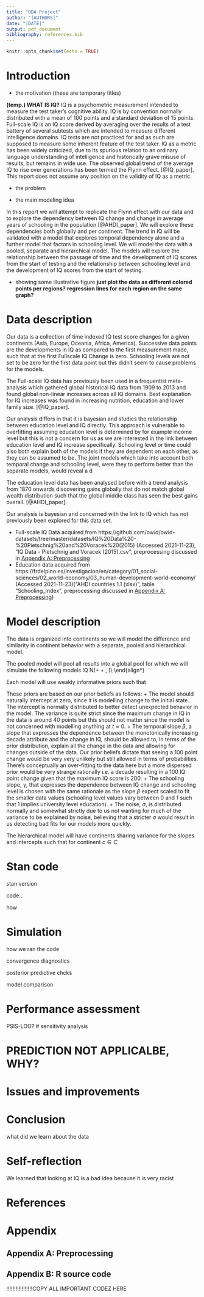 ```yaml
---
title: "BDA Project"
author: "|AUTHORS|"
date: "|DATE|"
output: pdf_document
bibliography: references.bib
---
```


```r
knitr::opts_chunk$set(echo = TRUE)
```

# Introduction
+ the motivation (these are temporary titles)

**(temp.) WHAT IS IQ?**
IQ is a psychometric measurement intended to measure the test taker's cognitive 
ability. IQ is by convention normally distributed with a mean of 100 points and 
a standard deviation of 15 points. Full-scale IQ is an IQ score derived by 
averaging over the results of a test battery of several subtests which are 
intended to measure different intelligence domains. IQ tests are not practiced 
for and as such are supposed to measure some inherent feature of the test taker.
IQ as a metric has been widely criticized, due to its spurious relation to an 
ordinary language understanding of intelligence and historically grave misuse of
results, but remains in wide use. The observed global trend of the average IQ to
rise over generations has been termed the Flynn effect. [@IQ_paper]. This report
does not assume any position on the validity of IQ as a metric.

+ the problem

+ the main modeling idea

In this report we will attempt to replicate the Flynn effect with our data and to
explore the dependency between IQ change and change in average years of schooling
in the population [@AHDI_paper]. We will explore these dependencies both globally
and per continent. The trend in IQ will be validated with a model that explores
temporal dependency alone and a further model that factors in schooling level.
We will model the data with a pooled, separate and hierarchical model.
The models will explore the relationship between the passage of time and the development of IQ scores
from the start of testing and the relationship between schooling level and the development of IQ scores from the start of testing.

+ showing some illustrative figure
**just plot the data as different colored points per regions?**
**regression lines for each region on the same graph?**

# Data description
Our data is a collection of time indexed IQ test score changes for a given continents (Asia, Europe, Oceania, Africa, America).
Successive data points are the developments in IQ as compared to the first measurement made, such that at the first Fullscale IQ Change is zero. Schooling levels are not set to be zero for the first data point but this didn't seem to cause problems for the models.

The Full-scale IQ data has previously been used in a frequentist meta-analysis which gathered global historical IQ data from 1909 to 2013 and found global non-linear increases across all IQ domains. Best explanation for IQ increases was found in increasing nutrition, education and lower family size. [@IQ_paper].

Our analysis differs in that it is bayesian and studies the relationship between education level and IQ directly. This approach is vulnerable to overfitting assuming education level is determined by for example income level but this is not a concern for us as we are interested in the link between education level and IQ increase specifically. Schooling level or time could also both explain both of the models if they are dependent on each other, as they can be assumed to be. The joint models which take into account both temporal change and schooling level, were they to perform better than the separate models, would reveal a d

The education level data has been analysed before with a trend analysis from 1870 onwards discovering gains globally that do not match global wealth distribution such that the global middle class has seen the best gains overall. [@AHDI_paper].

Our analysis is bayesian and concerned with the link to IQ which has not previously been explored for this data set.

+ Full-scale IQ Data acquired from https://github.com/owid/owid-datasets/tree/master/datasets/IQ%20Data%20-%20Pietschnig%20and%20Voracek%20(2015) (Accessed 2021-11-23), "IQ Data - Pietschnig and Voracek (2015).csv", preprocessing discussed in [Appendix A: Preprocessing]
+ Education data acquired from https://frdelpino.es/investigacion/en/category/01_social-sciences/02_world-economy/03_human-development-world-economy/ (Accessed 2021-11-23)("AHDI countries 1.1 (xlsx)", table "Schooling_Index", preprocessing discussed in [Appendix A: Preprocessing])


# Model description

The data is organized into continents so we will model the difference and
similarity in continent behavior with a separate, pooled and hierarchical model.


The pooled model will pool all results into a global pool for which we will
simulate the following models
\begin{align*}
  &1: \delta IQ \sim N(\alpha + \beta \cdot \text{decade}, \sigma)\\
  &2: \delta IQ \sim N(\alpha + \gamma \cdot \text{schooling level}, \sigma)\\\
  &3: \delta IQ \sim N(\alpha + \beta \cdot \text{decade} + \gamma \cdot \text{schooling level}, \sigma)\\
\end{align*}

Each model will use weakly informative priors such that
\begin{align*}
  \alpha ~ N(0, 1)\\
  \beta ~ N(0, 50)\\
  \gamma ~ N(0, 100)
  \sigma ~ N(0, 1)\\
\end{align*}

These priors are based on our prior beliefs as follows:
+ The model should naturally intercept at zero, since it is modelling change to the initial state. The intercept is normally distributed to better detect unexpected behavior in the model. The variance is quite strict since the maximum change in IQ in the data is around 40 points but this should not matter since the model is not concerned with modelling anything at $t=0$.
+ The temporal slope $\beta$, a slope that expresses the dependence between the monotonically increasing decade attribute and the change in IQ, should be allowed to, in terms of the prior distribution, explain all the change in the data and allowing for changes outside of the data. Our prior beliefs dictate that seeing a 100 point change would be very very unlikely but still allowed in terms of probabilities. There's conceptually an over-fitting to the data here but a more dispersed prior would be very strange rationally i.e. a decade resulting in a 100 IQ point change given that the maximum IQ score is 200.
+ The schooling slope, $\gamma$, that expresses the dependence between IQ change and schooling level is chosen with the same rationale as the slope $\beta$ expect scaled to fit the smaller data values (schooling level values vary between 0 and 1 such that 1 implies university level education).
+ The noise, $\sigma$, is distributed normally and somewhat strictly due to us not wanting for much of the variance to be explained by noise, believing that a stricter $\sigma$ would result in us detecting bad fits for our models more quickly.

The hierarchical model will have continents sharing variance for the slopes and intercepts such that for continent $c\in C$
\begin{align*}
  
\end{align*}

# Stan code
stan version

code...

how

# Simulation

how we ran the code

convergence diagnostics

posterior predictive chcks

model comparison 

# Performance assessment
PSIS-LOO?
# sensitivity analysis

# PREDICTION NOT APPLICALBE, WHY?

# Issues and improvements

# Conclusion
what did we learn about the data

# Self-reflection

We learned that looking at IQ is a bad idea because it is very racist

# References
<div id="refs"></div>

# Appendix
## Appendix A: Preprocessing

## Appendix B: R source code
!!!!!!!!!!!!!!!!!COPY ALL IMPORTANT CODEZ HERE

